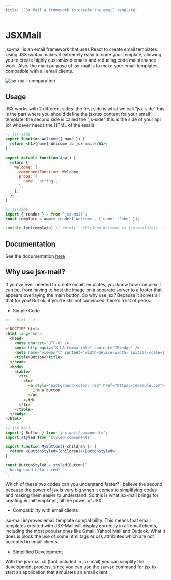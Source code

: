```yaml
---
title: 'JSX Mail A framework to create the email template'
---
```


# JSXMail

jsx-mail is an email framework that uses React to create email templates. Using JSX syntax makes it extremely easy to code your template, allowing you to create highly customized emails and reducing code maintenance work. Also, the main purpose of jsx-mail is to make your email templates compatible with all email clients.

![jsx-mail-comparation](https://user-images.githubusercontent.com/72868196/183707838-19065b95-34fa-430e-a3e1-f4f353a05259.jpg)

## Usage

JSX works with 2 different sides. the first side is what we call "jsx-side" this is the part where you should define the jsx/tsx content for your email template. the second side is called the "js-side" this is the side of your api (or whoever needs the HTML of the email).

```jsx
// jsx-side
export function Welcome({ name }) {
  return <h1>{name} Welcome to jsx-mail</h1>;
}

export default function App() {
  return {
    Welcome: {
      componentFunction: Welcome,
      props: {
        name: 'string',
      },
    },
  };
}
```

```js
// js-side
import { render } = from 'jsx-mail';
const template = await render('Welcome', { name: 'John' });

console.log(template) // <html>...<h1>John Welcome to jsx-mail</h1>...</html>
```

## Documentation

See the documentation [here](https://jsx-mail.org/docs)

## Why use jsx-mail?

If you've ever needed to create email templates, you know how complex it can be, from having to host the image on a separate server to a footer that appears overlaying the main button. So why use jsx? Because it solves all that for you! But ok, if you're still not convinced, here's a list of perks:

- Simple Code

```html
<!-- html -->

<!DOCTYPE html>
<html lang="en">
  <head>
    <meta charset="UTF-8" />
    <meta http-equiv="X-UA-Compatible" content="IE=edge" />
    <meta name="viewport" content="width=device-width, initial-scale=1.0" />
    <title>Button</title>
  </head>
  <body>
    <table>
      <tr>
        <td>
          <a style="background-color: red" href="https://example.com">
            I'm a button
          </a>
        </td>
      </tr>
    </table>
  </body>
</html>
```

```jsx
// jsx-mail
import { Button } from 'jsx-mail/components';
import styled from 'styled-components';

export function MyButton({ children }) {
  return <ButtonStyled>{children}</ButtonStyled>;
}

const ButtonStyled = styled(Button)`
  background-color: red;
`;
```

Which of these two codes can you understand faster? I believe the second, because the power of jsx is very big when it comes to simplifying codes and making them easier to understand. So this is what jsx-mail brings for creating email templates, all the power of JSX.

- Compatibility with email clients

jsx-mail improves email template compatibility. This means that email templates created with JSX-Mail will display correctly in all email clients, including the most popular ones like Gmail, Yahoo! Mail and Outlook. What it does is block the use of some html tags or css attributes which are not accepted in email clients.

- Simplified Development

With the jsx-mail cli (tool included in jsx-mail) you can simplify the development process, since you can use the `server` command for jsx to start an application that simulates an email client.
